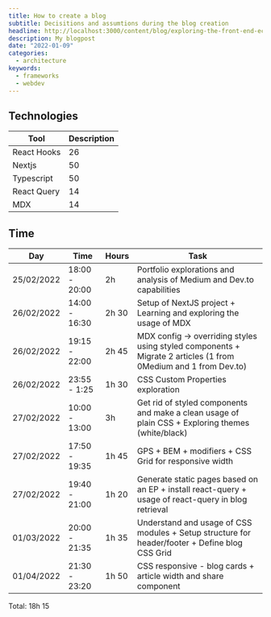 ```yaml
---
title: How to create a blog
subtitle: Decisitions and assumtions during the blog creation
headline: http://localhost:3000/content/blog/exploring-the-front-end-ecosystems-by-numbers/main.png
description: My blogpost
date: "2022-01-09"
categories:
  - architecture
keywords:
  - frameworks
  - webdev
---
```


## Technologies

| Tool         | Description        |
| -------      | ------------------ |
| React Hooks  | 26                 |
| Nextjs       | 50                 |
| Typescript   | 50                 |
| React Query  | 14                 |
| MDX          | 14                 |


## Time

| Day        | Time          | Hours | Task |
| ---------- | ------------- | ----- | ----- |
| 25/02/2022 | 18:00 - 20:00 | 2h    | Portfolio explorations and analysis of Medium and Dev.to capabilities |
| 26/02/2022 | 14:00 - 16:30 | 2h 30 | Setup of NextJS project + Learning and exploring the usage of MDX     |
| 26/02/2022 | 19:15 - 22:00 | 2h 45 | MDX config -> overriding styles using styled components + Migrate 2 articles (1 from 0Medium and 1 from Dev.to) | 
| 26/02/2022 | 23:55 - 1:25  | 1h 30 | CSS Custom Properties exploration |
| 27/02/2022 | 10:00 - 13:00 | 3h    | Get rid of styled components and make a clean usage of plain CSS + Exploring themes (white/black) |
| 27/02/2022 | 17:50 - 19:35 | 1h 45 | GPS + BEM + modifiers + CSS Grid for responsive width |
| 27/02/2022 | 19:40 - 21:00 | 1h 20 | Generate static pages based on an EP + install react-query + usage of react-query in blog retrieval |
| 01/03/2022 | 20:00 - 21:35 | 1h 35 | Understand and usage of CSS modules + Setup structure for header/footer + Define blog CSS Grid |
| 01/04/2022 | 21:30 - 23:20 | 1h 50 | CSS responsive - blog cards + article width and share component |

Total: 18h 15
